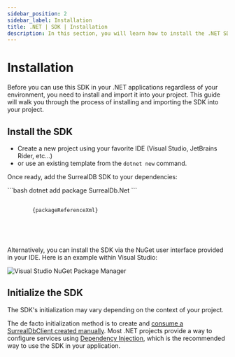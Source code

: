 ```yaml
---
sidebar_position: 2
sidebar_label: Installation
title: .NET | SDK | Installation
description: In this section, you will learn how to install the .NET SDK in your project.
---
```





# Installation

Before you can use this SDK in your .NET applications regardless of your environment, you need to install and import it into your project.
This guide will walk you through the process of installing and importing the SDK into your project.

## Install the SDK

- Create a new project using your favorite IDE (Visual Studio, JetBrains Rider, etc...)
- or use an existing template from the <code>dotnet new</code> command.

Once ready, add the SurrealDB SDK to your dependencies:

<Tabs groupId="dotnet-package-manager">
  <TabItem value="dotnet-cli" label=".NET CLI" default>
    ```bash
    dotnet add package SurrealDb.Net
    ```
  </TabItem>

  <TabItem value="package-reference" label="PackageReference">
    <pre>
      <code class="language-xml">
        {packageReferenceXml}
      </code>
    </pre>
  </TabItem>
</Tabs>

<br />

Alternatively, you can install the SDK via the NuGet user interface provided in your IDE.
Here is an example within Visual Studio:

<Image alt="Visual Studio NuGet Package Manager" src={NugetSearchImg} />

## Initialize the SDK

The SDK's initialization may vary depending on the context of your project.

The de facto initialization method is to create and [consume a SurrealDbClient created manually](/docs/sdk/dotnet/core/create-a-new-connection).
Most .NET projects provide a way to configure services using [Dependency Injection](/docs/sdk/dotnet/core/dependency-injection), which is the recommended way to use the SDK in your application.
